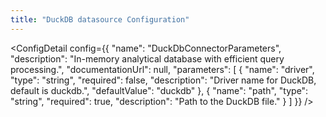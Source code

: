 ```yaml
---
title: "DuckDB datasource Configuration"
---
```



<ConfigDetail config={{
  "name": "DuckDbConnectorParameters",
  "description": "In-memory analytical database with efficient query processing.",
  "documentationUrl": null,
  "parameters": [
    {
      "name": "driver",
      "type": "string",
      "required": false,
      "description": "Driver name for DuckDB, default is duckdb.",
      "defaultValue": "duckdb"
    },
    {
      "name": "path",
      "type": "string",
      "required": true,
      "description": "Path to the DuckDB file."
    }
  ]
}} />

